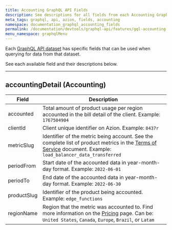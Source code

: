 ```yaml
---
title: Accounting GraphQL API Fields
description: See descriptions for all fields from each Accounting GraphQL API dataset.
meta_tags: graphql, api, azion, fields, accounting
namespace: documentation_graphql_accounting_fields
permalink: /documentation/devtools/graphql-api/features/gql-accounting-fields/
menu_namespace: graphqlMenu
---
```


Each [GraphQL API dataset](/en/documentation/devtools/graphql-api/features/#datasets) has specific fields that can be used when querying for data from that dataset.

See each available field and their descriptions below.

---

## accountingDetail (Accounting)

| Field | Description |
| ----- | ----------- |
| accounted | Total amount of product usage per region accounted in the bill detail of the client. Example: `1767504904` |
| clientId | Client unique identifier on Azion. Example: `8437r` |
| metricSlug | Identifier of the metric being account. See the complete list of product metrics in the [Terms of Service](/en/documentation/agreements/tos/#3-product-use-calculation-metrics-and-methods) document. Example: `load_balancer_data_transferred` |
| periodFrom | Start date of the accounted data in year-month-day format. Example: `2022-06-01` |
| periodTo | End date of the accounted data in year-month-day format. Example: `2022-06-30` |
| productSlug | Identifier of the product being accounted. Example: `edge_functions` |
| regionName | Region that the metric was accounted to. Find more information on the [Pricing](/en/documentation/products/pricing/) page. Can be: `United States`, `Canada`, `Europe`, `Brazil`, or `Latam` |
